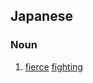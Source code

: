 == Japanese == 
{{ja-kanjitab|[[激]] [[闘]]}}                                         
===Noun===
{{ja-noun|k|hira=げきとう|rom=gekitō}}

# [[fierce]] [[fighting]]